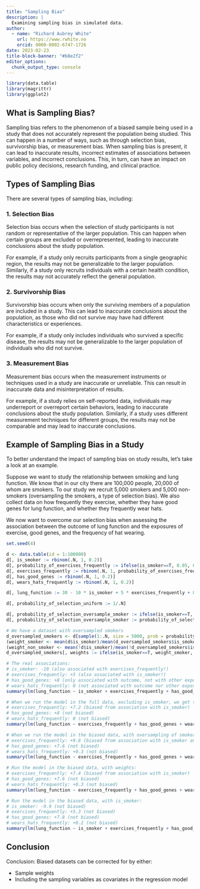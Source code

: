 ```yaml
---
title: "Sampling Bias"
description: |
  Examining sampling bias in simulated data.
author:
  - name: "Richard Aubrey White"
    url: https://www.rwhite.no
    orcid: 0000-0002-6747-1726
date: 2023-02-23
title-block-banner: "#b8e2f2"
editor_options: 
  chunk_output_type: console
---
```


```r
library(data.table)
library(magrittr)
library(ggplot2)
```

## What is Sampling Bias?

Sampling bias refers to the phenomenon of a biased sample being used in a study that does not accurately represent the population being studied. This can happen in a number of ways, such as through selection bias, survivorship bias, or measurement bias. When sampling bias is present, it can lead to inaccurate results, incorrect estimates of associations between variables, and incorrect conclusions. This, in turn, can have an impact on public policy decisions, research funding, and clinical practice.

## Types of Sampling Bias

There are several types of sampling bias, including:

### 1. Selection Bias

Selection bias occurs when the selection of study participants is not random or representative of the larger population. This can happen when certain groups are excluded or overrepresented, leading to inaccurate conclusions about the study population.

For example, if a study only recruits participants from a single geographic region, the results may not be generalizable to the larger population. Similarly, if a study only recruits individuals with a certain health condition, the results may not accurately reflect the general population.

### 2. Survivorship Bias

Survivorship bias occurs when only the surviving members of a population are included in a study. This can lead to inaccurate conclusions about the population, as those who did not survive may have had different characteristics or experiences.

For example, if a study only includes individuals who survived a specific disease, the results may not be generalizable to the larger population of individuals who did not survive.

### 3. Measurement Bias

Measurement bias occurs when the measurement instruments or techniques used in a study are inaccurate or unreliable. This can result in inaccurate data and misinterpretation of results.

For example, if a study relies on self-reported data, individuals may underreport or overreport certain behaviors, leading to inaccurate conclusions about the study population. Similarly, if a study uses different measurement techniques for different groups, the results may not be comparable and may lead to inaccurate conclusions.

## Example of Sampling Bias in a Study

To better understand the impact of sampling bias on study results, let's take a look at an example.

Suppose we want to study the relationship between smoking and lung function. We know that in our city there are 100,000 people, 20,000 of whom are smokers. To our study we recruit 5,000 smokers and 5,000 non-smokers (oversampling the smokers, a type of selection bias). We also collect data on how frequently they exercise, whether they have good genes for lung function, and whether they frequently wear hats.

We now want to overcome our selection bias when assessing the association between the outcome of lung function and the exposures of exercise, good genes, and the frequency of hat wearing.

```r
set.seed(4)

d <- data.table(id = 1:100000)
d[, is_smoker := rbinom(.N, 1, 0.2)]
d[, probability_of_exercises_frequently := ifelse(is_smoker==T, 0.05, 0.3)]
d[, exercises_frequently := rbinom(.N, 1, probability_of_exercises_frequently)]
d[, has_good_genes := rbinom(.N, 1, 0.2)]
d[, wears_hats_frequently := rbinom(.N, 1, 0.2)]

d[, lung_function := 30 - 10 * is_smoker + 5 * exercises_frequently + 8 * has_good_genes + rnorm(.N, mean = 0, sd = 3)]

d[, probability_of_selection_uniform := 1/.N]

d[, probability_of_selection_oversample_smoker := ifelse(is_smoker==T, 5, 1)]
d[, probability_of_selection_oversample_smoker := probability_of_selection_oversample_smoker/sum(probability_of_selection_oversample_smoker)]

# We have a dataset with oversampled smokers
d_oversampled_smokers <- d[sample(1:.N, size = 5000, prob = probability_of_selection_oversample_smoker)]
(weight_smoker <- mean(d$is_smoker)/mean(d_oversampled_smokers$is_smoker))
(weight_non_smoker <- mean(!d$is_smoker)/mean(!d_oversampled_smokers$is_smoker))
d_oversampled_smokers[, weights := ifelse(is_smoker==T, weight_smoker, weight_non_smoker)]

# The real associations:
# is_smoker: -10 (also associated with exercises_frequently!)
# exercises_frequently: +5 (also associated with is_smoker!)
# has_good_genes: +8 (only associated with outcome, not with other exposures)
# wears_hats_frequently: 0 (not associated with outcome nor other exposures)
summary(lm(lung_function ~ is_smoker + exercises_frequently + has_good_genes + wears_hats_frequently, data=d))

# When we run the model in the full data, excluding is_smoker, we get the following associations:
# exercises_frequently: +7.2 (biased from association with is_smoker)
# has_good_genes: +8 (not biased)
# wears_hats_frequently: 0 (not biased)
summary(lm(lung_function ~ exercises_frequently + has_good_genes + wears_hats_frequently, data=d))

# When we run the model in the biased data, with oversampling of smokers (that has also an association with the outcome):
# exercises_frequently: +9.8 (biased from association with is_smoker and the biased sampling)
# has_good_genes: +7.6 (not biased)
# wears_hats_frequently: +0.3 (not biased)
summary(lm(lung_function ~ exercises_frequently + has_good_genes + wears_hats_frequently, data=d_oversampled_smokers))

# Run the model in the biased data, with weights:
# exercises_frequently: +7.4 (biased from association with is_smoker)
# has_good_genes: +7.6 (not biased)
# wears_hats_frequently: +0.3 (not biased)
summary(lm(lung_function ~ exercises_frequently + has_good_genes + wears_hats_frequently, data=d_oversampled_smokers, weights = weights))

# Run the model in the biased data, with is_smoker:
# is_smoker: -9.9 (not biased)
# exercises_frequently: +5.3 (not biased)
# has_good_genes: +7.8 (not biased)
# wears_hats_frequently: +0.2 (not biased)
summary(lm(lung_function ~ is_smoker + exercises_frequently + has_good_genes + wears_hats_frequently, data=d_oversampled_smokers))
```

## Conclusion

Conclusion: Biased datasets can be corrected for by either:

- Sample weights
- Including the sampling variables as covariates in the regression model


